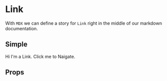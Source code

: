 

<Meta title='Components|Link' component={Link} />

# Link
With `MDX` we can define a story for `Link` right in the middle of our
markdown documentation.

## Simple 
<Preview>
	<Story name='Simple'>
    <div>
      Hi I'm a Link. <Link to="#">Click me</Link> to Naigate.
    </div>
  </Story>
</Preview>

## Props
<Props of={Link} />
